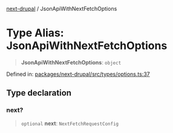 [next-drupal](../globals.mdx) / JsonApiWithNextFetchOptions

# Type Alias: JsonApiWithNextFetchOptions

> **JsonApiWithNextFetchOptions**: `object`

Defined in: [packages/next-drupal/src/types/options.ts:37](https://github.com/chapter-three/next-drupal/blob/b814feb907442ea504825c35810c973aeb865442/packages/next-drupal/src/types/options.ts#L37)

## Type declaration

### next?

> `optional` **next**: `NextFetchRequestConfig`
